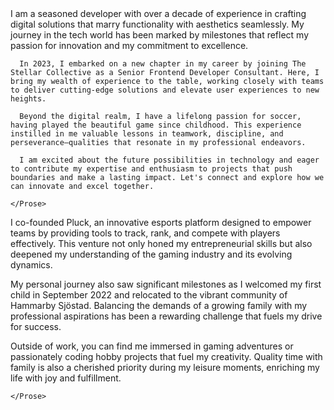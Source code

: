 
<BaseLayout>
  <ContentWrapper>
    <Prose>
      I am a seasoned developer with over a decade of experience in crafting digital solutions that marry functionality with aesthetics seamlessly. My journey in the tech world has been marked by milestones that reflect my passion for innovation and my commitment to excellence.

      In 2023, I embarked on a new chapter in my career by joining The Stellar Collective as a Senior Frontend Developer Consultant. Here, I bring my wealth of experience to the table, working closely with teams to deliver cutting-edge solutions and elevate user experiences to new heights.

      Beyond the digital realm, I have a lifelong passion for soccer, having played the beautiful game since childhood. This experience instilled in me valuable lessons in teamwork, discipline, and perseverance—qualities that resonate in my professional endeavors.

      I am excited about the future possibilities in technology and eager to contribute my expertise and enthusiasm to projects that push boundaries and make a lasting impact. Let's connect and explore how we can innovate and excel together.

    </Prose>

  </ContentWrapper>

<GalleryCarousel client:load />

  <ContentWrapper>
    <Prose>

I co-founded Pluck, an innovative esports platform designed to empower teams by providing tools to track, rank, and compete with players effectively. This venture not only honed my entrepreneurial skills but also deepened my understanding of the gaming industry and its evolving dynamics.

My personal journey also saw significant milestones as I welcomed my first child in September 2022 and relocated to the vibrant community of Hammarby Sjöstad. Balancing the demands of a growing family with my professional aspirations has been a rewarding challenge that fuels my drive for success.

Outside of work, you can find me immersed in gaming adventures or passionately coding hobby projects that fuel my creativity. Quality time with family is also a cherished priority during my leisure moments, enriching my life with joy and fulfillment.

    </Prose>

  </ContentWrapper>

</BaseLayout>
